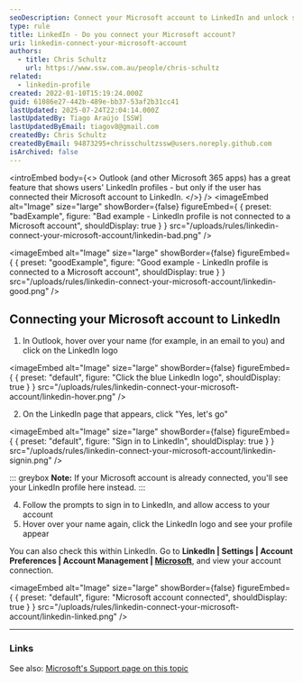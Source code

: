 ```yaml
---
seoDescription: Connect your Microsoft account to LinkedIn and unlock seamless integration across Office 365 apps.
type: rule
title: LinkedIn - Do you connect your Microsoft account?
uri: linkedin-connect-your-microsoft-account
authors:
  - title: Chris Schultz
    url: https://www.ssw.com.au/people/chris-schultz
related:
  - linkedin-profile
created: 2022-01-10T15:19:24.000Z
guid: 61086e27-442b-489e-bb37-53af2b31cc41
lastUpdated: 2025-07-24T22:04:14.000Z
lastUpdatedBy: Tiago Araújo [SSW]
lastUpdatedByEmail: tiagov8@gmail.com
createdBy: Chris Schultz
createdByEmail: 94873295+chrisschultzssw@users.noreply.github.com
isArchived: false
---
```


<introEmbed
  body={<>
Outlook (and other Microsoft 365 apps) has a great feature that shows users' LinkedIn profiles - but only if the user has connected their Microsoft account to LinkedIn.
  </>}
/>
<imageEmbed
  alt="Image"
  size="large"
  showBorder={false}
  figureEmbed={ {
    preset: "badExample",
    figure: "Bad example - LinkedIn profile is not connected to a Microsoft account",
    shouldDisplay: true
  } }
  src="/uploads/rules/linkedin-connect-your-microsoft-account/linkedin-bad.png"
/>

<imageEmbed
  alt="Image"
  size="large"
  showBorder={false}
  figureEmbed={ {
    preset: "goodExample",
    figure: "Good example - LinkedIn profile is connected to a Microsoft account",
    shouldDisplay: true
  } }
  src="/uploads/rules/linkedin-connect-your-microsoft-account/linkedin-good.png"
/>

## Connecting your Microsoft account to LinkedIn

1. In Outlook, hover over your name (for example, in an email to you) and click on the LinkedIn logo

   
<imageEmbed
  alt="Image"
  size="large"
  showBorder={false}
  figureEmbed={ {
    preset: "default",
    figure: "Click the blue LinkedIn logo",
    shouldDisplay: true
  } }
  src="/uploads/rules/linkedin-connect-your-microsoft-account/linkedin-hover.png"
/>

2. On the LinkedIn page that appears, click "Yes, let's go"

   
<imageEmbed
  alt="Image"
  size="large"
  showBorder={false}
  figureEmbed={ {
    preset: "default",
    figure: "Sign in to LinkedIn",
    shouldDisplay: true
  } }
  src="/uploads/rules/linkedin-connect-your-microsoft-account/linkedin-signin.png"
/>

   ::: greybox
   **Note:** If your Microsoft account is already connected, you'll see your LinkedIn profile here instead.
   :::

4. Follow the prompts to sign in to LinkedIn, and allow access to your account
5. Hover over your name again, click the LinkedIn logo and see your profile appear

You can also check this within LinkedIn. Go to **LinkedIn | Settings | Account Preferences | Account Management | [Microsoft](https://www.linkedin.com/psettings/microsoft-accounts)**, and view your account connection.


<imageEmbed
  alt="Image"
  size="large"
  showBorder={false}
  figureEmbed={ {
    preset: "default",
    figure: "Microsoft account connected",
    shouldDisplay: true
  } }
  src="/uploads/rules/linkedin-connect-your-microsoft-account/linkedin-linked.png"
/>

---

### Links

See also: [Microsoft's Support page on this topic](https://support.microsoft.com/en-us/office/connect-your-linkedin-and-personal-accounts-658686da-b158-44c9-bf0f-56b23b70ef5f)
